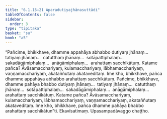 ```yaml
---
title: "6.1.15–21 Aparadutiyajhānasuttādi"
tableOfContents: false
sidebar:
  order: 3
type: "tipitaka"
basket: "su"
book: "a5"
---
```



<DynamicBreadcrumb />

<Division number="265–271" book="a5" bookNo="16">

<Paragraph number="1370" book="a5">
“Pañcime, bhikkhave, dhamme appahāya abhabbo dutiyaṃ jhānaṃ…  tatiyaṃ jhānaṃ…  catutthaṃ jhānaṃ…  sotāpattiphalaṃ…  sakadāgāmiphalaṃ…  anāgāmiphalaṃ…  arahattaṃ sacchikātuṃ. Katame pañca? Āvāsamacchariyaṃ, kulamacchariyaṃ, lābhamacchariyaṃ, vaṇṇamacchariyaṃ, akataññutaṃ akataveditaṃ. Ime kho, bhikkhave, pañca dhamme appahāya abhabbo arahattaṃ sacchikātuṃ.
</Paragraph>

<Paragraph number="1371" book="a5">
Pañcime, bhikkhave, dhamme pahāya bhabbo dutiyaṃ jhānaṃ…  tatiyaṃ jhānaṃ…  catutthaṃ jhānaṃ…  sotāpattiphalaṃ…  sakadāgāmiphalaṃ…  anāgāmiphalaṃ…  arahattaṃ sacchikātuṃ. Katame pañca? Āvāsamacchariyaṃ, kulamacchariyaṃ, lābhamacchariyaṃ, vaṇṇamacchariyaṃ, akataññutaṃ akataveditaṃ. Ime kho, bhikkhave, pañca dhamme pahāya bhabbo arahattaṃ sacchikātun”ti.

</Paragraph>
</Division>

<Paragraph number="1372" type="center" book="a5">
Ekavīsatimaṃ.



</Paragraph>

<Paragraph number="1373" type="center" book="a5">
Upasampadāvaggo chaṭṭho.
</Paragraph>